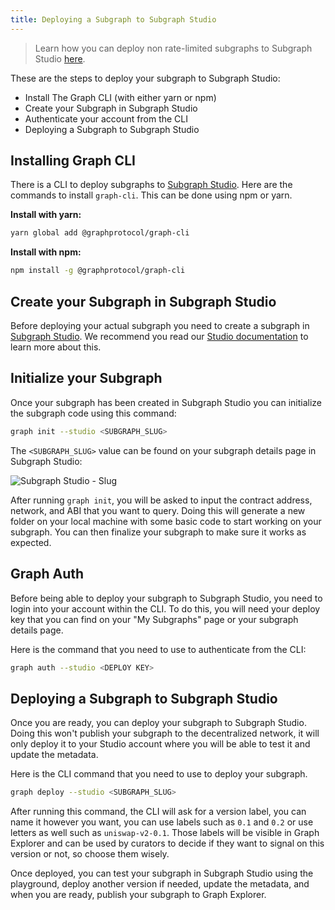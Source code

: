 ```yaml
---
title: Deploying a Subgraph to Subgraph Studio
---
```


> Learn how you can deploy non rate-limited subgraphs to Subgraph Studio [here](https://www.notion.so/edgeandnode/The-Graph-Subgraph-Studio-Non-Rate-Limited-Chain-Integration-889fe061ee6b4423a7f8e2c8070b9294).

These are the steps to deploy your subgraph to Subgraph Studio:

- Install The Graph CLI (with either yarn or npm)
- Create your Subgraph in Subgraph Studio
- Authenticate your account from the CLI
- Deploying a Subgraph to Subgraph Studio

## Installing Graph CLI

There is a CLI to deploy subgraphs to [Subgraph Studio](https://thegraph.com/studio/). Here are the commands to install `graph-cli`. This can be done using npm or yarn.

**Install with yarn:**

```bash
yarn global add @graphprotocol/graph-cli
```

**Install with npm:**

```bash
npm install -g @graphprotocol/graph-cli
```

## Create your Subgraph in Subgraph Studio

Before deploying your actual subgraph you need to create a subgraph in [Subgraph Studio](https://thegraph.com/studio/). We recommend you read our [Studio documentation](/deploying/subgraph-studio) to learn more about this.

## Initialize your Subgraph

Once your subgraph has been created in Subgraph Studio you can initialize the subgraph code using this command:

```bash
graph init --studio <SUBGRAPH_SLUG>
```

The `<SUBGRAPH_SLUG>` value can be found on your subgraph details page in Subgraph Studio:

![Subgraph Studio - Slug](/img/doc-subgraph-slug.png)

After running `graph init`, you will be asked to input the contract address, network, and ABI that you want to query. Doing this will generate a new folder on your local machine with some basic code to start working on your subgraph. You can then finalize your subgraph to make sure it works as expected.

## Graph Auth

Before being able to deploy your subgraph to Subgraph Studio, you need to login into your account within the CLI. To do this, you will need your deploy key that you can find on your "My Subgraphs" page or your subgraph details page.

Here is the command that you need to use to authenticate from the CLI:

```bash
graph auth --studio <DEPLOY KEY>
```

## Deploying a Subgraph to Subgraph Studio

Once you are ready, you can deploy your subgraph to Subgraph Studio. Doing this won't publish your subgraph to the decentralized network, it will only deploy it to your Studio account where you will be able to test it and update the metadata.

Here is the CLI command that you need to use to deploy your subgraph.

```bash
graph deploy --studio <SUBGRAPH_SLUG>
```

After running this command, the CLI will ask for a version label, you can name it however you want, you can use labels such as `0.1` and `0.2` or use letters as well such as `uniswap-v2-0.1`. Those labels will be visible in Graph Explorer and can be used by curators to decide if they want to signal on this version or not, so choose them wisely.

Once deployed, you can test your subgraph in Subgraph Studio using the playground, deploy another version if needed, update the metadata, and when you are ready, publish your subgraph to Graph Explorer.
